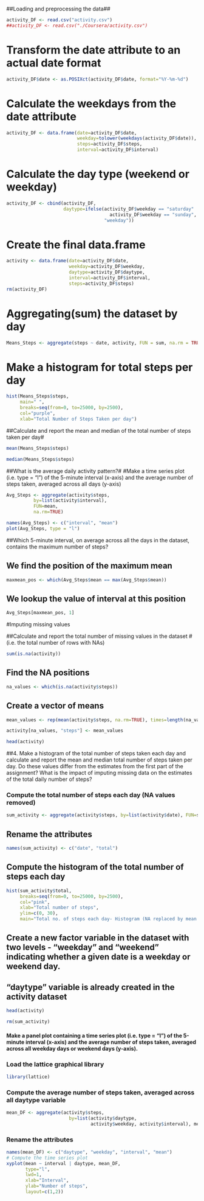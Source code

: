 ##Loading and preprocessing the data##

```r
activity_DF <- read.csv("activity.csv")
##activity_DF <- read.csv("./Coursera/activity.csv")
```

# Transform the date attribute to an actual date format
```r
activity_DF$date <- as.POSIXct(activity_DF$date, format="%Y-%m-%d")
```

# Calculate the weekdays from the date attribute
```r
activity_DF <- data.frame(date=activity_DF$date, 
                          weekday=tolower(weekdays(activity_DF$date)), 
                          steps=activity_DF$steps, 
                          interval=activity_DF$interval)
```

# Calculate the day type (weekend or weekday)
```r
activity_DF <- cbind(activity_DF, 
                     daytype=ifelse(activity_DF$weekday == "saturday" | 
                                      activity_DF$weekday == "sunday", "weekend", 
                                    "weekday"))
```

# Create the final data.frame
```r
activity <- data.frame(date=activity_DF$date, 
                       weekday=activity_DF$weekday, 
                       daytype=activity_DF$daytype, 
                       interval=activity_DF$interval,
                       steps=activity_DF$steps)
rm(activity_DF)
```
# Aggregating(sum) the dataset by day#
```r
Means_Steps <- aggregate(steps ~ date, activity, FUN = sum, na.rm = TRUE)
```

# Make a histogram for total steps per day#
```r
hist(Means_Steps$steps, 
     main=" ",
     breaks=seq(from=0, to=25000, by=2500),
     col="purple",
     xlab="Total Number of Steps Taken per day")
```

##Calculate and report the mean and median of the total number of steps taken per day#
```r
mean(Means_Steps$steps)
```

```r
median(Means_Steps$steps)
```
##What is the average daily activity pattern?#
#Make a time series plot (i.e. type = "l") of the 5-minute interval (x-axis) and the average number of steps taken, averaged across all days (y-axis)
```r
Avg_Steps <- aggregate(activity$steps, 
          by=list(activity$interval), 
          FUN=mean, 
          na.rm=TRUE)

names(Avg_Steps) <- c("interval", "mean")
plot(Avg_Steps, type = "l")
```

##Which 5-minute interval, on average across all the days in the dataset, contains the maximum number of steps?

## We find the position of the maximum mean
```r
maxmean_pos <- which(Avg_Steps$mean == max(Avg_Steps$mean))
```
## We lookup the value of interval at this position
```r
Avg_Steps[maxmean_pos, 1]
```

#Imputing missing values

##Calculate and report the total number of missing values in the dataset
#         (i.e. the total number of rows with NAs)
```r
sum(is.na(activity))
```

## Find the NA positions
```r
na_values <- which(is.na(activity$steps))
```
## Create a vector of means
```r
mean_values <- rep(mean(activity$steps, na.rm=TRUE), times=length(na_values))
```

```r
activity[na_values, "steps"] <- mean_values
```

```r
head(activity)
```
##4. Make a histogram of the total number of steps taken each day and calculate and report the mean and median total number of steps taken per day. Do these values differ from the estimates from the first part of the assignment? What is the impact of imputing missing data on the estimates of the total daily number of steps?

### Compute the total number of steps each day (NA values removed)
```r
sum_activity <- aggregate(activity$steps, by=list(activity$date), FUN=sum)
```
## Rename the attributes
```r
names(sum_activity) <- c("date", "total")
```
## Compute the histogram of the total number of steps each day
```r
hist(sum_activity$total, 
     breaks=seq(from=0, to=25000, by=2500),
     col="pink", 
     xlab="Total number of steps", 
     ylim=c(0, 30), 
     main="Total no. of steps each day- Histogram (NA replaced by mean value)")
```


##  Create a new factor variable in the dataset with two levels - "weekday" and "weekend" indicating whether a given date is a weekday or weekend day.
## "daytype" variable is already created in the activity dataset
```r
head(activity)
```
```r
rm(sum_activity)
```
####    Make a panel plot containing a time series plot (i.e. type = "l") of the 5-minute interval (x-axis) and the average number of steps taken, averaged across all weekday days or weekend days (y-axis).


### Load the lattice graphical library
```r
library(lattice)
```
### Compute the average number of steps taken, averaged across all daytype variable
```r
mean_DF <- aggregate(activity$steps, 
                       by=list(activity$daytype, 
                               activity$weekday, activity$interval), mean)
```
### Rename the attributes
```r
names(mean_DF) <- c("daytype", "weekday", "interval", "mean")
# Compute the time series plot
xyplot(mean ~ interval | daytype, mean_DF, 
       type="l", 
       lwd=1, 
       xlab="Interval", 
       ylab="Number of steps", 
       layout=c(1,2))
```